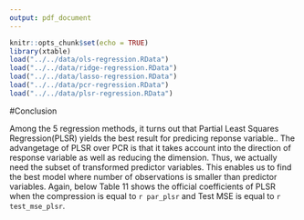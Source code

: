 ```yaml
---
output: pdf_document
---
```

```r
knitr::opts_chunk$set(echo = TRUE)
library(xtable)
load("../../data/ols-regression.RData")
load("../../data/ridge-regression.RData")
load("../../data/lasso-regression.RData")
load("../../data/pcr-regression.RData")
load("../../data/plsr-regression.RData")
```

#Conclusion

  Among the 5 regression methods, it turns out that Partial Least Squares Regression(PLSR) yields the best result for predicing reponse variable.. The advangetage of PLSR over PCR is that it takes account into the direction of response variable as well as reducing the dimension. Thus, we actually need the subset of transformed predictor variables. This enables us to find the best model where number of observations is smaller than predictor variables. Again, below Table 11 shows the official coefficients of PLSR when the compression is equal to `r par_plsr` and Test MSE is equal to `r test_mse_plsr`.


